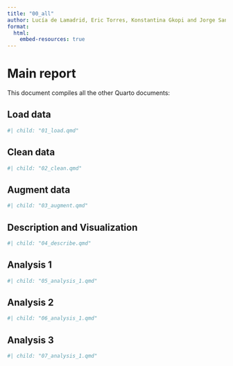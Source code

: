 ```yaml
---
title: "00_all"
author: Lucía de Lamadrid, Eric Torres, Konstantina Gkopi and Jorge Santiago
format:
  html:
    embed-resources: true
---
```


# Main report

This document compiles all the other Quarto documents:

## Load data

```r
#| child: "01_load.qmd"
```

## Clean data

```r
#| child: "02_clean.qmd"
```

## Augment data

```r
#| child: "03_augment.qmd"
```

## Description and Visualization

```r
#| child: "04_describe.qmd"
```

## Analysis 1

```r
#| child: "05_analysis_1.qmd"
```

## Analysis 2

```r
#| child: "06_analysis_1.qmd"
```

## Analysis 3

```r
#| child: "07_analysis_1.qmd"
```
